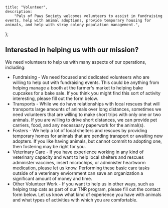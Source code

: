 
	title: "Volunteer",
	description:
		"Pals of Paws Society welcomes volunteers to assist in fundraising events, help with animal adoptions, provide temporary housing for animals, and help with stray colony population management.",
};


## Interested in helping us with our mission?

We need volunteers to help us with many aspects of our operations, including:

- Fundraising - We need focused and dedicated volunteers who are willing to help out with fundraising events. This could be anything from helping manage a booth at the farmer's market to helping bake cupcakes for a bake sale. If you think you might find this sort of activity interesting, please fill out the form below.
- Transports - While we do have relationships with local rescues that will transports large amounts of animals over long distances, sometimes we need volunteers that are willing to make short trips with only one or two animals. If you are willing to drive short distances, we can provide pet carriers, food, and any necessaary paperwork for the animal(s).
- Fosters - We help a lot of local shelters and rescues by providing temporary homes for animals that are pending transport or awaiting new adopters. If you like having animals, but cannot commit to adopting one, then fostering may be right for you.
- Veterinary Care - If you have experience working in any kind of veterinary capacity and want to help local shelters and rescues administer vaccines, insert microchips, or administer heartworm medication, please let us know. Performing these basic care tasks outside of a veterinary enviornment can save an organization a significant amount of money and time.
- Other Volunteer Work - If you want to help us in other ways, such as helping trap cats as part of our TNR program, please fill out the contact form below. Let us know what kind of experience you have with animals and what types of activities with which you are comfortable.

<VolunteerForm />
